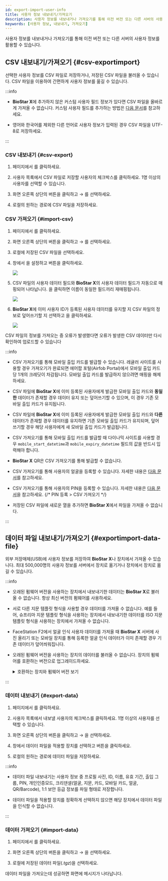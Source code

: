 ```yaml
---
id: export-import-user-info
title: 사용자 정보 내보내기/가져오기
description: 사용자 정보를 내보내거나 가져오기를 통해 이전 버전 또는 다른 서버의 사용자 정보를 활용할 수 있습니다.
keywords: [사용자 정보, 내보내기, 가져오기]
---
```


사용자 정보를 내보내거나 가져오기를 통해 이전 버전 또는 다른 서버의 사용자 정보를 활용할 수 있습니다.

## CSV 내보내기/가져오기 {#csv-exportimport}

선택한 사용자 정보를 CSV 파일로 저장하거나, 저장된 CSV 파일을 불러올 수 있습니다. CSV 파일을 이용하여 간편하게 사용자 정보를 옮길 수 있습니다.

:::info

* **BioStar X**에 추가하지 않은 커스텀 사용자 필드 정보가 있다면 CSV 파일을 올바르게 가져올 수 없습니다. 커스텀 사용자 필드를 추가하는 방법은 [다음 문서](settings-server-server#user-and-device-management)를 참고하세요.

* 영어와 한국어를 제외한 다른 언어로 사용자 정보가 입력된 경우 CSV 파일을 UTF-8로 저장하세요.

:::

### CSV 내보내기 {#csv-export}

1. <Cmd sid='shell.header.launcher' /> 페이지에서 <Cmd sid='shell.header.user' />를 클릭하세요.

1. 사용자 목록에서 CSV 파일로 저장할 사용자의 체크박스를 클릭하세요. 1명 이상의 사용자를 선택할 수 있습니다.

1. 화면 오른쪽 상단의 <IcMoreW /> 버튼을 클릭하고 <Cmd sid='team.menu.export.title' /> → <Cmd sid='team.menu.export.csv' />를 선택하세요.

1. 로컬의 원하는 경로에 CSV 파일을 저장하세요.


### CSV 가져오기 {#import-csv}

1. <Cmd sid='shell.header.launcher' /> 페이지에서 <Cmd sid='shell.header.user' />를 클릭하세요.

1. 화면 오른쪽 상단의 <IcMoreW /> 버튼을 클릭하고 <Cmd sid='team.menu.import.title' /> → <Cmd sid='team.menu.import.csv' />를 선택하세요.

1. 로컬에 저장된 CSV 파일을 선택하세요.

1. <Cmd sid='team.csv.title' /> 창에서 <Cmd sid='team.csv.importStartRow' />을 설정하고 <Cmd sid='common.button.continue' /> 버튼을 클릭하세요.

    <Image src='/img/biostarx-user-import-01.png' />

1. CSV 파일의 사용자 데이터 필드와 **BioStar X**의 사용자 데이터 필드가 자동으로 매핑되어 나타납니다. <Cmd sid='team.csv.reMapping' />을 클릭하면 이름이 동일한 필드끼리 재매핑됩니다.

    <Image src='/img/biostarx-user-import-02.png' />

1. **BioStar X**에 이미 사용자 ID가 등록된 사용자 데이터를 유지할 지 CSV 파일의 정보로 덮어쓰기할 지 선택하고 <Cmd sid='common.button.continue' />을 클릭하세요.

    <Image src='/img/biostarx-user-import-03.png' />

CSV 파일의 정보를 가져오는 중 오류가 발생했다면 오류가 발생한 CSV 데이터만 다시 확인하여 업로드할 수 있습니다

:::info

* CSV 가져오기를 통해 모바일 출입 카드를 발급할 수 있습니다. 레귤러 사이트를 사용할 경우 가져오기가 완료되면 에어팝 포털(Airfob Portal)에서 모바일 출입 카드당 1개의 크레딧이 차감됩니다. 모바일 출입 카드를 발급하지 않으려면 매핑을 해제하세요.

* CSV 파일에 **BioStar X**에 이미 등록된 사용자에게 발급한 모바일 출입 카드와 **동일한** 데이터가 존재할 경우 데이터 유지 또는 덮어쓰기할 수 있으며, 이 경우 기존 모바일 출입 카드가 유지됩니다.

* CSV 파일에 **BioStar X**에 이미 등록된 사용자에게 발급한 모바일 출입 카드와 **다른** 데이터가 존재할 경우 데이터를 유지하면 기존 모바일 출입 카드가 유지되며, 덮어쓰기할 경우 해당 사용자에게 새 모바일 출입 카드가 발급됩니다.

* CSV 가져오기를 통해 모바일 출입 카드를 발급할 때 다이나믹 사이트를 사용할 경우 `mobile_start_datetime`과 `mobile_expiry_datetime` 필드의 값을 반드시 입력해야 합니다.

* **BioStar X** QR은 CSV 가져오기를 통해 발급할 수 없습니다.

* CSV 가져오기를 통해 사용자의 얼굴을 등록할 수 있습니다. 자세한 내용은 [다음 문서](enroll-credential-face#import-csv)를 참고하세요.

* CSV 가져오기를 통해 사용자의 PIN을 등록할 수 있습니다. 자세한 내용은 [다음 문서](#)을 참고하세요. {/* PIN 등록 > CSV 가져오기 */}

* 저장된 CSV 파일에 새로운 열을 추가하면 **BioStar X**에서 파일을 가져올 수 없습니다.

:::


## 데이터 파일 내보내기/가져오기 {#exportimport-data-file}

외부 저장매체(USB)에 사용자 정보를 저장하여 **BioStar X**나 장치에서 가져올 수 있습니다. 최대 500,000명의 사용자 정보를 서버에서 장치로 옮기거나 장치에서 장치로 옮길 수 있습니다.

:::info

* 오래된 펌웨어 버전을 사용하는 장치에서 내보내기한 데이터는 **BioStar X**로 불러올 수 없습니다. 항상 최신 버전의 펌웨어를 사용하세요.

* 서로 다른 지문 템플릿 형식을 사용할 경우 데이터를 가져올 수 없습니다. 예를 들어, 슈프리마 지문 템플릿 형식을 사용하는 장치에서 내보내기한 데이터를 ISO 지문 템플릿 형식을 사용하는 장치에서 가져올 수 없습니다.

* FaceStation F2에서 얼굴 인식 사용자 데이터를 가져올 때 **BioStar X** 서버에 사진 올리기 또는 모바일 장치를 통해 등록한 얼굴 인식 데이터가 이미 존재할 경우 기존 데이터가 덮어씌워집니다.

* 오래된 펌웨어 버전을 사용하는 장치의 데이터를 불러올 수 없습니다. 장치의 펌웨어를 호환하는 버전으로 업그레이드하세요. 

  <details>
  <summary>호환하는 장치와 펌웨어 버전 보기</summary>

  - BioStation 2 펌웨어 1.9.0 이상

  - BioStation A2 펌웨어 1.8.0 이상

  - FaceStation 2 펌웨어 1.4.0 이상

  - FaceStation F2 펌웨어 2.2.0 이상

  - X-Station 2 펌웨어 1.0.0 이상

  - BioStation 3 펌웨어 1.3.1 이상

  - BioStation 2a 펌웨어 1.0.0 이상

  </details>


:::

### 데이터 내보내기 {#export-data}

1. <Cmd sid='shell.header.launcher' /> 페이지에서 <Cmd sid='shell.header.user' />를 클릭하세요.

1. 사용자 목록에서 내보낼 사용자의 체크박스를 클릭하세요. 1명 이상의 사용자를 선택할 수 있습니다.

1. 화면 오른쪽 상단의 <IcMoreW /> 버튼을 클릭하고 <Cmd sid='team.menu.export.title' /> → <Cmd sid='team.menu.export.dataFile' />을 선택하세요.

1. <Cmd sid='team.menu.export.dataFile.title' /> 창에서 데이터 파일을 적용할 장치를 선택하고 <Cmd sid='common.button.ok' /> 버튼을 클릭하세요.

1. 로컬의 원하는 경로에 데이터 파일을 저장하세요.

:::info

* 데이터 파일 내보내기는 사용자 정보 중 프로필 사진, ID, 이름, 유효 기간, 출입 그룹, PIN, 개인인증모드, 크리덴셜(얼굴, 지문, 카드, 모바일 카드, 얼굴, QR/Barcode), 1:1 보안 등급 정보를 파일 형태로 저장합니다.

* 데이터 파일을 적용할 장치를 정확하게 선택하지 않으면 해당 장치에서 데이터 파일을 인식할 수 없습니다.

:::

### 데이터 가져오기 {#import-data}

1. <Cmd sid='shell.header.launcher' /> 페이지에서 <Cmd sid='shell.header.user' />를 클릭하세요.

1. 화면 오른쪽 상단의 <IcMoreW /> 버튼을 클릭하고 <Cmd sid='team.menu.import.title' /> → <Cmd sid='team.menu.import.dataFile' />을 선택하세요.

1. 로컬에 저장된 데이터 파일(*.tgz*)을 선택하세요.

데이터 파일을 가져오는데 성공하면 화면에 메시지가 나타납니다.